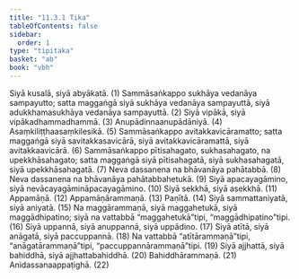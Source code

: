 ```yaml
---
title: "11.3.1 Tika"
tableOfContents: false
sidebar:
  order: 1
type: "tipitaka"
basket: "ab"
book: "vbh"
---
```



<DynamicBreadcrumb />

<Division number="506" book="vbh">

<Paragraph number="1669" book="vbh">
Siyā kusalā, siyā abyākatā. (1)
</Paragraph>

<Paragraph number="1670" book="vbh">
Sammāsaṅkappo sukhāya vedanāya sampayutto; satta maggaṅgā siyā sukhāya vedanāya sampayuttā, siyā adukkhamasukhāya vedanāya sampayuttā. (2)
</Paragraph>

<Paragraph number="1671" book="vbh">
Siyā vipākā, siyā vipākadhammadhammā. (3)
</Paragraph>

<Paragraph number="1672" book="vbh">
Anupādinnaanupādāniyā. (4)
</Paragraph>

<Paragraph number="1673" book="vbh">
Asaṃkiliṭṭhaasaṃkilesikā. (5)
</Paragraph>

<Paragraph number="1674" book="vbh">
Sammāsaṅkappo avitakkavicāramatto; satta maggaṅgā siyā savitakkasavicārā, siyā avitakkavicāramattā, siyā avitakkaavicārā. (6)
</Paragraph>

<Paragraph number="1675" book="vbh">
Sammāsaṅkappo pītisahagato, sukhasahagato, na upekkhāsahagato; satta maggaṅgā siyā pītisahagatā, siyā sukhasahagatā, siyā upekkhāsahagatā. (7)
</Paragraph>

<Paragraph number="1676" book="vbh">
Neva dassanena na bhāvanāya pahātabbā. (8)
</Paragraph>

<Paragraph number="1677" book="vbh">
Neva dassanena na bhāvanāya pahātabbahetukā. (9)
</Paragraph>

<Paragraph number="1678" book="vbh">
Siyā apacayagāmino, siyā nevācayagāmināpacayagāmino. (10)
</Paragraph>

<Paragraph number="1679" book="vbh">
Siyā sekkhā, siyā asekkhā. (11)
</Paragraph>

<Paragraph number="1680" book="vbh">
Appamāṇā. (12)
</Paragraph>

<Paragraph number="1681" book="vbh">
Appamāṇārammaṇā. (13)
</Paragraph>

<Paragraph number="1682" book="vbh">
Paṇītā. (14)
</Paragraph>

<Paragraph number="1683" book="vbh">
Siyā sammattaniyatā, siyā aniyatā. (15)
</Paragraph>

<Paragraph number="1684" book="vbh">
Na maggārammaṇā, siyā maggahetukā, siyā maggādhipatino; siyā na vattabbā “maggahetukā”tipi, “maggādhipatino”tipi. (16)
</Paragraph>

<Paragraph number="1685" book="vbh">
Siyā uppannā, siyā anuppannā, siyā uppādino. (17)
</Paragraph>

<Paragraph number="1686" book="vbh">
Siyā atītā, siyā anāgatā, siyā paccuppannā. (18)
</Paragraph>

<Paragraph number="1687" book="vbh">
Na vattabbā “atītārammaṇā”tipi, “anāgatārammaṇā”tipi, “paccuppannārammaṇā”tipi. (19)
</Paragraph>

<Paragraph number="1688" book="vbh">
Siyā ajjhattā, siyā bahiddhā, siyā ajjhattabahiddhā. (20)
</Paragraph>

<Paragraph number="1689" book="vbh">
Bahiddhārammaṇā. (21)
</Paragraph>

<Paragraph number="1690" book="vbh">
Anidassanaappaṭighā. (22)
</Paragraph>
</Division>